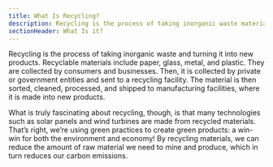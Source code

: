 ```yaml
---
title: What Is Recycling?
description: Recycling is the process of taking inorganic waste materials and turning them into new products
sectionHeader: What Is it?
---
```


Recycling is the process of taking inorganic waste and turning it into new products.
Recyclable materials include paper, glass, metal, and plastic.
They are collected by consumers and businesses.
Then, it is collected by private or government entities and sent to a recycling facility.
The material is then sorted, cleaned, processed, and shipped to manufacturing facilities,
where it is made into new products.

What is truly fascinating about recycling, though,
is that many technologies such as solar panels and wind turbines are made from recycled materials.
That’s right, we’re using green practices to create green products:
a win-win for both the environment and economy!
By recycling materials,
we can reduce the amount of raw material we need to mine and produce, which in turn reduces our carbon emissions.
